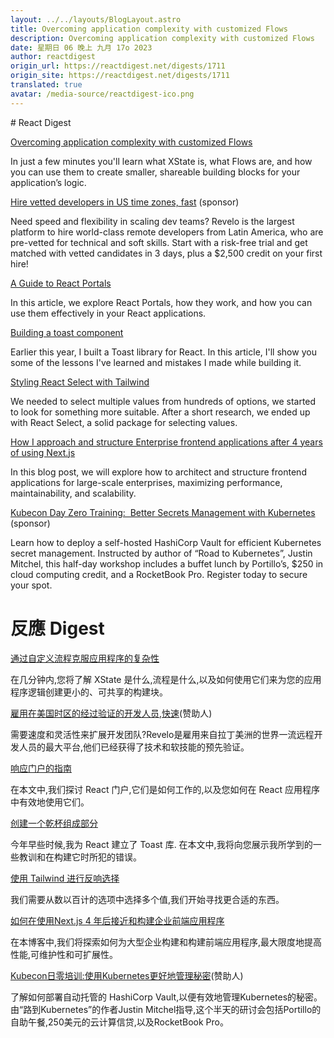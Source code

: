 ```yaml
---
layout: ../../layouts/BlogLayout.astro
title: Overcoming application complexity with customized Flows
description: Overcoming application complexity with customized Flows
date: 星期日 06 晚上 九月 17o 2023
author: reactdigest
origin_url: https://reactdigest.net/digests/1711
origin_site: https://reactdigest.net/digests/1711
translated: true
avatar: /media-source/reactdigest-ico.png
---
```



<Reference client:only="react" title="Overcoming application complexity with customized Flows" url="https://reactdigest.net/digests/1711" />

<Detail client:only="react">
	# React Digest

[Overcoming application complexity with customized Flows](https://reactdigest.net/link/16370/a24eb3ef-556d-456e-a6a4-25de0a1cd63b/email)

In just a few minutes you'll learn what XState is, what Flows are, and how you can use them to create smaller, shareable building blocks for your application’s logic.

[Hire vetted developers in US time zones, fast](https://reactdigest.net/link/16371/a24eb3ef-556d-456e-a6a4-25de0a1cd63b/email) (sponsor)

Need speed and flexibility in scaling dev teams? Revelo is the largest platform to hire world-class remote developers from Latin America, who are pre-vetted for technical and soft skills. Start with a risk-free trial and get matched with vetted candidates in 3 days, plus a $2,500 credit on your first hire!

[A Guide to React Portals](https://reactdigest.net/link/16372/a24eb3ef-556d-456e-a6a4-25de0a1cd63b/email)

In this article, we explore React Portals, how they work, and how you can use them effectively in your React applications.

[Building a toast component](https://reactdigest.net/link/16373/a24eb3ef-556d-456e-a6a4-25de0a1cd63b/email)

Earlier this year, I built a Toast library for React. In this article, I'll show you some of the lessons I've learned and mistakes I made while building it.

[Styling React Select with Tailwind](https://reactdigest.net/link/16374/a24eb3ef-556d-456e-a6a4-25de0a1cd63b/email)

We needed to select multiple values from hundreds of options, we started to look for something more suitable. After a short research, we ended up with React Select, a solid package for selecting values.

[How I approach and structure Enterprise frontend applications after 4 years of using Next.js](https://reactdigest.net/link/16375/a24eb3ef-556d-456e-a6a4-25de0a1cd63b/email)

In this blog post, we will explore how to architect and structure frontend applications for large-scale enterprises, maximizing performance, maintainability, and scalability.

[Kubecon Day Zero Training:  Better Secrets Management with Kubernetes](https://reactdigest.net/link/16376/a24eb3ef-556d-456e-a6a4-25de0a1cd63b/email) (sponsor)

Learn how to deploy a self-hosted HashiCorp Vault for efficient Kubernetes secret management. Instructed by author of “Road to Kubernetes”, Justin Mitchel, this half-day workshop includes a buffet lunch by Portillo’s, $250 in cloud computing credit, and a RocketBook Pro. Register today to secure your spot.


</Detail>

# 反應 Digest

[通过自定义流程克服应用程序的复杂性](https://reactdigest.net/link/16370/a24eb3ef-556d-456e-a6a4-25de0a1cd63b/email)

在几分钟内,您将了解 XState 是什么,流程是什么,以及如何使用它们来为您的应用程序逻辑创建更小的、可共享的构建块。

[雇用在美国时区的经过验证的开发人员,快速](https://reactdigest.net/link/16371/a24eb3ef-556d-456e-a6a4-25de0a1cd63b/email)(赞助人)

需要速度和灵活性来扩展开发团队?Revelo是雇用来自拉丁美洲的世界一流远程开发人员的最大平台,他们已经获得了技术和软技能的预先验证。

[响应门户的指南](https://reactdigest.net/link/16372/a24eb3ef-556d-456e-a6a4-25de0a1cd63b/email)

在本文中,我们探讨 React 门户,它们是如何工作的,以及您如何在 React 应用程序中有效地使用它们。

[创建一个乾杯组成部分](https://reactdigest.net/link/16373/a24eb3ef-556d-456e-a6a4-25de0a1cd63b/email)

今年早些时候,我为 React 建立了 Toast 库. 在本文中,我将向您展示我所学到的一些教训和在构建它时所犯的错误。

[使用 Tailwind 进行反响选择](https://reactdigest.net/link/16374/a24eb3ef-556d-456e-a6a4-25de0a1cd63b/email)

我们需要从数以百计的选项中选择多个值,我们开始寻找更合适的东西。

[如何在使用Next.js 4 年后接近和构建企业前端应用程序](https://reactdigest.net/link/16375/a24eb3ef-556d-456e-a6a4-25de0a1cd63b/email)

在本博客中,我们将探索如何为大型企业构建和构建前端应用程序,最大限度地提高性能,可维护性和可扩展性。

[Kubecon日零培训:使用Kubernetes更好地管理秘密](https://reactdigest.net/link/16376/a24eb3ef-556d-456e-a6a4-25de0a1cd63b/email)(赞助人)

了解如何部署自动托管的 HashiCorp Vault,以便有效地管理Kubernetes的秘密。由“路到Kubernetes”的作者Justin Mitchel指导,这个半天的研讨会包括Portillo的自助午餐,250美元的云计算信贷,以及RocketBook Pro。


